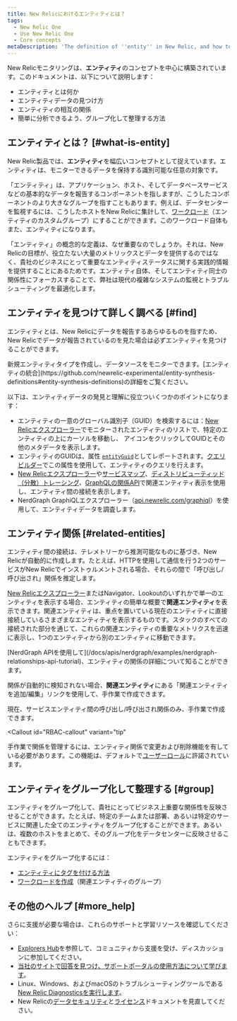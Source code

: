 ```yaml
---
title: New Relicにおけるエンティティとは？
tags:
  - New Relic One
  - Use New Relic One
  - Core concepts
metaDescription: 'The definition of ''entity'' in New Relic, and how to use and organize entities.'
---
```


New Relicモニタリングは、**エンティティ**のコンセプトを中心に構築されています。このドキュメントは、以下について説明します：

* エンティティとは何か
* エンティティデータの見つけ方
* エンティティの相互の関係
* 簡単に分析できるよう、グループ化して整理する方法

## エンティティとは？ [#what-is-entity]

New Relic製品では、**エンティティ**を幅広いコンセプトとして捉えています。エンティティは、モニターできるデータを保持する識別可能な任意の対象です。

「エンティティ」は、アプリケーション、ホスト、そしてデータベースサービスなどの基本的なデータを報告するコンポーネントを指しますが、こうしたコンポーネントのより大きなグループを指すこともあります。例えば、データセンターを監視するには、こうしたホストをNew Relicに集計して、[ワークロード](/docs/new-relic-one/use-new-relic-one/get-started/introduction-new-relic-one)（エンティティのカスタムグループ）にすることができます。このワークロード自体もまた、エンティティになります。

「エンティティ」の概念的な定義は、なぜ重要なのでしょうか。それは、New Relicの目標が、役立たない大量のメトリックスとデータを提供するのではなく、貴社のビジネスにとって重要なエンティティステータスに関する実践的情報を提供することにあるためです。エンティティ自体、そしてエンティティ同士の関係性にフォーカスすることで、弊社は現代の複雑なシステムの監視とトラブルシューティングを最適化します。

## エンティティを見つけて詳しく調べる [#find]

エンティティとは、New Relicにデータを報告するあらゆるものを指すため、New Relicでデータが報告されているのを見た場合は必ずエンティティを見つけることができます。

<Callout variant="tip">
  新規エンティティタイプを作成し、データソースをモニターできます。[エンティティの統合](https://github.com/newrelic-experimental/entity-synthesis-definitions#entity-synthesis-definitions)の詳細をご覧ください。
</Callout>

以下は、エンティティデータの発見と理解に役立ついくつかのポイントになります：

* エンティティの一意のグローバル識別子（GUID）を検索するには：[New Relicエクスプローラー](/docs/new-relic-one/use-new-relic-one/ui-data/new-relic-one-entity-explorer-view-performance-across-apps-services-hosts)でモニターされたエンティティのリストで、特定のエンティティの上にカーソルを移動し、<Icon name="fe-info"/>
  アイコンをクリックしてGUIDとその他のメタデータを表示します。
* エンティティのGUIDは、属性 [`entityGuid`](/attribute-dictionary/span/entityguid)としてレポートされます。[クエリビルダー](/docs/introduction-chart-builder)でこの属性を使用して、エンティティのクエリを行えます。
* [New Relicエクスプローラー](/docs/new-relic-one/use-new-relic-one/core-concepts/entity-explorer-view-performance-across-apps-services-hosts)や[サービスマップ](/docs/service-maps-dependencies-new-relic-one)、[ディストリビューティッド（分散）トレーシング](/docs/distributed-tracing-new-relic-one)、[GraphQLの関係API](https://jajp-newrelic-docs.onelink-translations.com/docs/apis/nerdgraph/examples/nerdgraph-relationships-api-tutorial)で関連エンティティ表示を使用し、エンティティ間の接続を表示します。
* NerdGraph GraphiQLエクスプローラー（[api.newrelic.com/graphiql](https://api.newrelic.com/graphiql)）を使用して、エンティティデータを調査します。

## エンティティ関係 [#related-entities]

エンティティ間の接続は、テレメトリーから推測可能なものに基づき、New Relicが自動的に作成します。たとえば、HTTPを使用して通信を行う2つのサービスがNew Relicでインストゥルメントされる場合、それらの間で「呼び出し/呼び出され」関係を推定します。

[New Relicエクスプローラー](/docs/new-relic-one/use-new-relic-one/core-concepts/entity-explorer-view-performance-across-apps-services-hosts)またはNavigator、Lookoutのいずれかで単一のエンティティを表示する場合、エンティティの簡単な概要で**関連エンティティ**を表示できます。関連エンティティは、重点を置いている現在のエンティティに直接接続しているさまざまなエンティティを表示するものです。スタックのすべての接続された部分を通じて、これらの関連エンティティの重要なメトリクスを迅速に表示し、1つのエンティティから別のエンティティに移動できます。

<Callout variant="tip">
  [NerdGraph APIを使用して](/docs/apis/nerdgraph/examples/nerdgraph-relationships-api-tutorial)、エンティティの関係の詳細について知ることができます。
</Callout>

関係が自動的に検知されない場合、**関連エンティティ**にある「関連エンティティを追加/編集」リンクを使用して、手作業で作成できます。

<Callout variant="important">
  現在、サービスエンティティ間の呼び出し/呼び出され関係のみ、手作業で作成できます。
</Callout>

<Callout
  id="RBAC-callout"
  variant="tip"
>
  手作業で関係を管理するには、エンティティ関係で変更および削除機能を有している必要があります。この機能は、デフォルトで[ユーザーロール](/docs/accounts/accounts-billing/new-relic-one-user-management/new-relic-one-user-model-understand-user-structure)に許諾されています。
</Callout>

## エンティティをグループ化して整理する [#group]

エンティティをグループ化して、貴社にとってビジネス上重要な関係性を反映させることができます。たとえば、特定のチームまたは部署、あるいは特定のサービスに関連した全てのエンティティをグループ化することができます。あるいは、複数のホストをまとめて、そのグループ化をデータセンターに反映させることもできます。

エンティティをグループ化するには：

* [エンティティにタグを付ける方法](/docs/new-relic-one/use-new-relic-one/core-concepts/tagging-use-tags-organize-group-what-you-monitor)
* [ワークロードを作成](/docs/new-relic-one/use-new-relic-one/workloads/workloads-new-relic-one-isolate-resolve-incidents-faster)（関連エンティティのグループ）

## その他のヘルプ [#more_help]

さらに支援が必要な場合は、これらのサポートと学習リソースを確認してください：

* [Explorers Hub](https://discuss.newrelic.com/)を参照して、コミュニティから支援を受け、ディスカッションに参加してください。
* [当社のサイトで回答を見つけ、サポートポータルの使用方法について学びます](/docs/using-new-relic/welcome-new-relic/get-started/find-help-use-support-portal)。
* Linux、Windows、およびmacOSのトラブルシューティングツールである[New Relic Diagnosticsを実行します](/docs/using-new-relic/cross-product-functions/troubleshooting/new-relic-diagnostics)。
* New Relicの[データセキュリティ](/docs/security)と[ライセンス](/docs/licenses)ドキュメントを見直してください。
